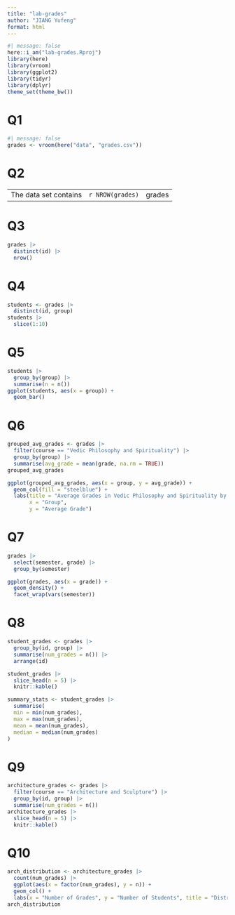 ```yaml
---
title: "lab-grades"
author: "JIANG Yufeng"
format: html
---
```


```r
#| message: false
here::i_am("lab-grades.Rproj")
library(here)
library(vroom)
library(ggplot2)
library(tidyr)
library(dplyr)
theme_set(theme_bw())
```

# Q1
```r
#| message: false
grades <- vroom(here("data", "grades.csv"))
```
# Q2
|                        |                 |        |
|------------------------|-----------------|--------|
| The data set contains | `r NROW(grades)` | grades |


# Q3
```r
grades |>
  distinct(id) |>
  nrow()
```
# Q4
```r
students <- grades |>
  distinct(id, group)
students |>
  slice(1:10)
```
# Q5
```r
students |>
  group_by(group) |>
  summarise(n = n()) 
ggplot(students, aes(x = group)) +
  geom_bar()
```

# Q6
```r
grouped_avg_grades <- grades |>
  filter(course == "Vedic Philosophy and Spirituality") |>
  group_by(group) |>
  summarise(avg_grade = mean(grade, na.rm = TRUE))
grouped_avg_grades

ggplot(grouped_avg_grades, aes(x = group, y = avg_grade)) +
  geom_col(fill = "steelblue") +
  labs(title = "Average Grades in Vedic Philosophy and Spirituality by Group",
       x = "Group",
       y = "Average Grade")
```
# Q7
```r
grades |>
  select(semester, grade) |>
  group_by(semester)

ggplot(grades, aes(x = grade)) +
  geom_density() +
  facet_wrap(vars(semester))
```

# Q8
```r
student_grades <- grades |> 
  group_by(id, group) |>
  summarise(num_grades = n()) |>
  arrange(id)

student_grades |> 
  slice_head(n = 5) |> 
  knitr::kable()

summary_stats <- student_grades |> 
  summarise(
  min = min(num_grades), 
  max = max(num_grades),
  mean = mean(num_grades),
  median = median(num_grades)
)
```
# Q9
```r
architecture_grades <- grades |>
  filter(course == "Architecture and Sculpture") |>
  group_by(id, group) |>
  summarise(num_grades = n())
architecture_grades |> 
  slice_head(n = 5) |> 
  knitr::kable()
```
# Q10
```r
arch_distribution <- architecture_grades |>
  count(num_grades) |>
  ggplot(aes(x = factor(num_grades), y = n)) +
  geom_col() +
  labs(x = "Number of Grades", y = "Number of Students", title = "Distribution of Grades in Architecture and Sculpture")
arch_distribution
```


